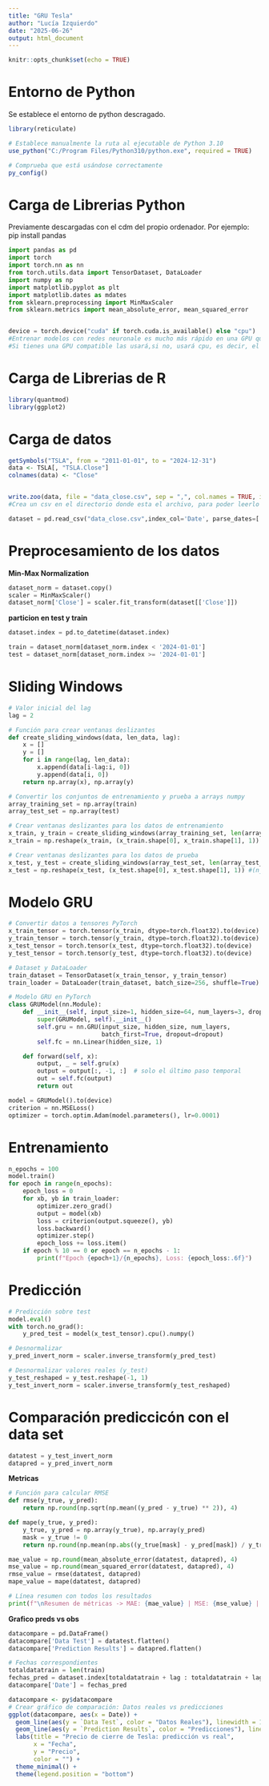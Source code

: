 ---
title: "GRU Tesla"
author: "Lucía Izquierdo"
date: "2025-06-26"
output: html_document
---

```{r setup, include=FALSE}
knitr::opts_chunk$set(echo = TRUE)
```
# Entorno de Python

Se establece el entorno de python descragado.

```{r}
library(reticulate)

# Establece manualmente la ruta al ejecutable de Python 3.10
use_python("C:/Program Files/Python310/python.exe", required = TRUE)

# Comprueba que está usándose correctamente
py_config()
```

# Carga de Librerias Python

Previamente descargadas con el cdm del propio ordenador. Por ejemplo: pip install pandas

```{python}
import pandas as pd
import torch
import torch.nn as nn
from torch.utils.data import TensorDataset, DataLoader
import numpy as np
import matplotlib.pyplot as plt
import matplotlib.dates as mdates
from sklearn.preprocessing import MinMaxScaler
from sklearn.metrics import mean_absolute_error, mean_squared_error


device = torch.device("cuda" if torch.cuda.is_available() else "cpu") 
#Entrenar modelos con redes neuronale es mucho más rápido en una GPU que en CPU. Por eso PyTorch permite mover los datos y modelos a ese dispositivo.
#Si tienes una GPU compatible las usará,si no, usará cpu, es decir, el procesador normal.
```

# Carga de Librerias de R

```{r}
library(quantmod)
library(ggplot2)
```


# Carga de datos 

```{r}
getSymbols("TSLA", from = "2011-01-01", to = "2024-12-31")
data <- TSLA[, "TSLA.Close"]
colnames(data) <- "Close"


write.zoo(data, file = "data_close.csv", sep = ",", col.names = TRUE, index.name = "Date")
#Crea un csv en el directorio donde esta el archivo, para poder leerlo luego desde python
```

```{python}
dataset = pd.read_csv("data_close.csv",index_col='Date', parse_dates=['Date'])
```

# Preprocesamiento de los datos 

**Min-Max Normalization**

```{python}
dataset_norm = dataset.copy()
scaler = MinMaxScaler()
dataset_norm['Close'] = scaler.fit_transform(dataset[['Close']])
```

**particion en test y train**

```{python}
dataset.index = pd.to_datetime(dataset.index)

train = dataset_norm[dataset_norm.index < '2024-01-01']
test = dataset_norm[dataset_norm.index >= '2024-01-01']
```

# Sliding Windows 

```{python}
# Valor inicial del lag
lag = 2

# Función para crear ventanas deslizantes
def create_sliding_windows(data, len_data, lag):
    x = []
    y = []
    for i in range(lag, len_data):
        x.append(data[i-lag:i, 0])
        y.append(data[i, 0])
    return np.array(x), np.array(y)

# Convertir los conjuntos de entrenamiento y prueba a arrays numpy
array_training_set = np.array(train)
array_test_set = np.array(test)

# Crear ventanas deslizantes para los datos de entrenamiento
x_train, y_train = create_sliding_windows(array_training_set, len(array_training_set), lag)
x_train = np.reshape(x_train, (x_train.shape[0], x_train.shape[1], 1))

# Crear ventanas deslizantes para los datos de prueba
x_test, y_test = create_sliding_windows(array_test_set, len(array_test_set), lag)
x_test = np.reshape(x_test, (x_test.shape[0], x_test.shape[1], 1)) #(n_muestras, pasos_temporales, n_variables)
```

# Modelo GRU

```{python}
# Convertir datos a tensores PyTorch
x_train_tensor = torch.tensor(x_train, dtype=torch.float32).to(device)
y_train_tensor = torch.tensor(y_train, dtype=torch.float32).to(device)
x_test_tensor = torch.tensor(x_test, dtype=torch.float32).to(device)
y_test_tensor = torch.tensor(y_test, dtype=torch.float32).to(device)

# Dataset y DataLoader
train_dataset = TensorDataset(x_train_tensor, y_train_tensor)
train_loader = DataLoader(train_dataset, batch_size=256, shuffle=True)

# Modelo GRU en PyTorch
class GRUModel(nn.Module):
    def __init__(self, input_size=1, hidden_size=64, num_layers=3, dropout=0.2):
        super(GRUModel, self).__init__()
        self.gru = nn.GRU(input_size, hidden_size, num_layers, 
                          batch_first=True, dropout=dropout)
        self.fc = nn.Linear(hidden_size, 1)

    def forward(self, x):
        output, _ = self.gru(x)
        output = output[:, -1, :]  # solo el último paso temporal
        out = self.fc(output)
        return out

model = GRUModel().to(device)
criterion = nn.MSELoss()
optimizer = torch.optim.Adam(model.parameters(), lr=0.0001)
```

# Entrenamiento

```{python}
n_epochs = 100
model.train()
for epoch in range(n_epochs):
    epoch_loss = 0
    for xb, yb in train_loader:
        optimizer.zero_grad()
        output = model(xb)
        loss = criterion(output.squeeze(), yb)
        loss.backward()
        optimizer.step()
        epoch_loss += loss.item()
    if epoch % 10 == 0 or epoch == n_epochs - 1:
        print(f"Epoch {epoch+1}/{n_epochs}, Loss: {epoch_loss:.6f}")
```
# Predicción 

```{python}
# Predicción sobre test
model.eval()
with torch.no_grad():
    y_pred_test = model(x_test_tensor).cpu().numpy()

# Desnormalizar
y_pred_invert_norm = scaler.inverse_transform(y_pred_test)

# Desnormalizar valores reales (y_test)
y_test_reshaped = y_test.reshape(-1, 1)
y_test_invert_norm = scaler.inverse_transform(y_test_reshaped)
```

# Comparación prediccicón con el data set 

```{python}
datatest = y_test_invert_norm
datapred = y_pred_invert_norm
```

**Metricas**

```{python}
# Función para calcular RMSE
def rmse(y_true, y_pred):
    return np.round(np.sqrt(np.mean((y_pred - y_true) ** 2)), 4)

def mape(y_true, y_pred):
    y_true, y_pred = np.array(y_true), np.array(y_pred)
    mask = y_true != 0
    return np.round(np.mean(np.abs((y_true[mask] - y_pred[mask]) / y_true[mask])) * 100, 4)

mae_value = np.round(mean_absolute_error(datatest, datapred), 4)
mse_value = np.round(mean_squared_error(datatest, datapred), 4)
rmse_value = rmse(datatest, datapred)
mape_value = mape(datatest, datapred)

# Línea resumen con todos los resultados
print(f"\nResumen de métricas -> MAE: {mae_value} | MSE: {mse_value} | RMSE: {rmse_value} | MAPE: {mape_value}%")

```

**Grafico preds vs obs**

```{python}
datacompare = pd.DataFrame()
datacompare['Data Test'] = datatest.flatten()
datacompare['Prediction Results'] = datapred.flatten()

# Fechas correspondientes
totaldatatrain = len(train)
fechas_pred = dataset.index[totaldatatrain + lag : totaldatatrain + lag + len(y_test)]
datacompare['Date'] = fechas_pred
```

```{r}
datacompare <- py$datacompare
# Crear gráfico de comparación: Datos reales vs predicciones
ggplot(datacompare, aes(x = Date)) +
  geom_line(aes(y = `Data Test`, color = "Datos Reales"), linewidth = 1) +
  geom_line(aes(y = `Prediction Results`, color = "Predicciones"), linewidth = 1) +
  labs(title = "Precio de cierre de Tesla: predicción vs real",
       x = "Fecha",
       y = "Precio",
       color = "") +
  theme_minimal() +
  theme(legend.position = "bottom")

```